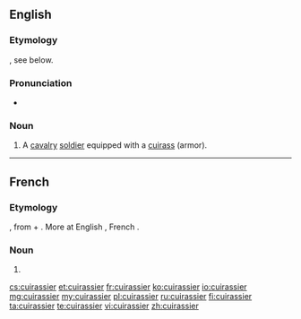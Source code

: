 ==English==

===Etymology===
{{borrowing|fr|cuirassier}}, see below.

===Pronunciation===
* {{rhymes|ɪə(ɹ)}}

===Noun===
{{en-noun}}

# {{historical}} A [[cavalry]] [[soldier]] equipped with a [[cuirass]] (armor).

----

==French==

===Etymology===
{{etyl|fro|fr}} {{term|cuiracer|lang=fro}}, from {{term|cuirace|lang=fro}} + {{term|-er|lang=fro}}. More at English {{term|cuirass|lang=en}}, French {{term|cuirasse|lang=fr}}.

===Noun===
{{fr-noun|m}}

# {{l|en|cuirassier}}

[[cs:cuirassier]]
[[et:cuirassier]]
[[fr:cuirassier]]
[[ko:cuirassier]]
[[io:cuirassier]]
[[mg:cuirassier]]
[[my:cuirassier]]
[[pl:cuirassier]]
[[ru:cuirassier]]
[[fi:cuirassier]]
[[ta:cuirassier]]
[[te:cuirassier]]
[[vi:cuirassier]]
[[zh:cuirassier]]